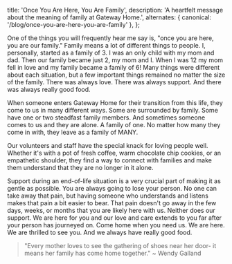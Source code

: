 
  title: 'Once You Are Here, You Are Family',
  description: 'A heartfelt message about the meaning of family at Gateway Home.',
  alternates: {
    canonical: '/blog/once-you-are-here-you-are-family'
  },
};

<BlogHeader
  title="Once You Are Here, You Are Family"
  author="Sara Brunner"
/>

One of the things you will frequently hear me say is, "once you are here, you are our family." Family means a lot of different things to people. I, personally, started as a family of 3. I was an only child with my mom and dad. Then our family became just 2, my mom and I. When I was 12 my mom fell in love and my family became a family of 6! Many things were different about each situation, but a few important things remained no matter the size of the family. There was always love. There was always support. And there was always really good food.

When someone enters Gateway Home for their transition from this life, they come to us in many different ways. Some are surrounded by family. Some have one or two steadfast family members. And sometimes someone comes to us and they are alone. A family of one. No matter how many they come in with, they leave as a family of MANY.

Our volunteers and staff have the special knack for loving people well. Whether it's with a pot of fresh coffee, warm chocolate chip cookies, or an empathetic shoulder, they find a way to connect with families and make them understand that they are no longer in it alone.

Support during an end-of-life situation is a very crucial part of making it as gentle as possible. You are always going to lose your person. No one can take away that pain, but having someone who understands and listens makes that pain a bit easier to bear. That pain doesn't go away in the few days, weeks, or months that you are likely here with us. Neither does our support. We are here for you and our love and care extends to you far after your person has journeyed on. Come home when you need us. We are here. We are thrilled to see you. And we always have really good food.

> "Every mother loves to see the gathering of shoes near her door- it means her family has come home together." ~ Wendy Galland

<BlogImage
  src={shoes}
  alt="shoes"
  caption="Shoes of the family."
/>
